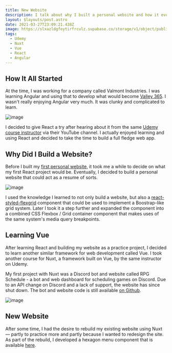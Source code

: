 ```yaml
---
title: New Website
description: I talk about why I built a personal website and how it evolved over time.
layout: $layouts/post.astro
date: 2021-03-27T23:09:21.438Z
image: https://slxazldgfeytirfrculz.supabase.co/storage/v1/object/public/images/preview-me.jpg
tags:
  - Udemy
  - Nuxt
  - Vue
  - React
  - Angular
---
```


## How It All Started

At the time, I was working for a company called Valmont Industries. I was learning Angular and using that to develop what would become [Valley 365](https://www.valley365.com). I wasn't really enjoying Angular very much. It was clunky and complicated to learn.

![image](https://slxazldgfeytirfrculz.supabase.co/storage/v1/object/public/images/valley365-demo.jpeg)

I decided to give React a try after hearing about it from the same [Udemy course instructor](https://www.udemy.com/user/academind/) via their YouTube channel. I actually enjoyed learning and using React and decided to take the time to build a full fledge web app.

## Why Did I Build a Website?

Before I built my [first personal website](https://mattdekok.herokuapp.com), it took me a while to decide on what my first React project would be. Eventually, I decided to build a personal website that could act as a resume of sorts.

![image](https://slxazldgfeytirfrculz.supabase.co/storage/v1/object/public/images/preview-me.jpg)

I used the knowledge I learned to not only build a website, but also a [react-styled-flexgrid](https://github.com/sillvva/react-styled-flexgrid) component that could be used to implement a Boostrap-like grid system. Later I took it a step further and expanded the component into a combined CSS Flexbox / Grid container component that makes uses of the same system's media query breakpoints.

## Learning Vue

After learning React and building my website as a practice project, I decided to learn another similar framework for web development called Vue. I took another course for Nuxt, a framework built on Vue, by the same instructor on Udemy.

My first project with Nuxt was a Discord bot and website called RPG Schedule - a bot and web dashboard for scheduling games on Discord. Due to an API change on Discord and a lack of support, the website has since shut down. The bot and website code is still available [on Github](/projects).

![image](https://slxazldgfeytirfrculz.supabase.co/storage/v1/object/public/images/preview-rpgschedule.jpg)

## New Website

After some time, I had the desire to rebuild my existing website using Nuxt &mdash; partly to practice more and partly because I wanted to redesign the site. As part of the rebuild, I developed a hexagon menu component that is available [here](/projects).